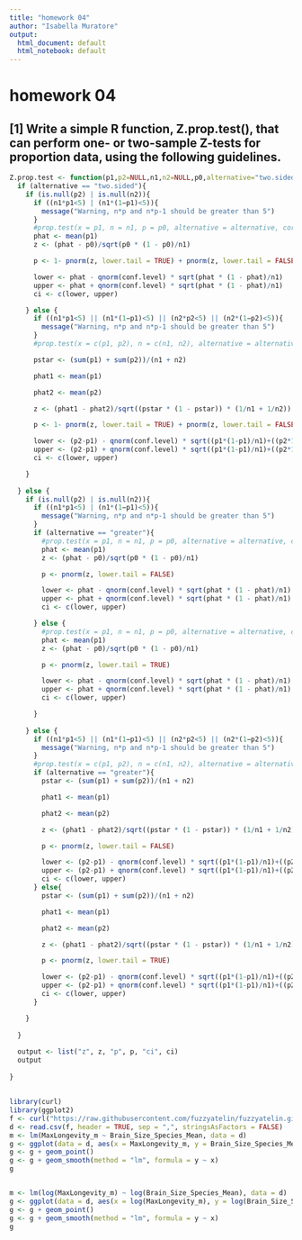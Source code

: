```yaml
---
title: "homework 04"
author: "Isabella Muratore"
output:
  html_document: default
  html_notebook: default
---
```

# homework 04

## [1] Write a simple R function, Z.prop.test(), that can perform one- or two-sample Z-tests for proportion data, using the following guidelines.
```r
Z.prop.test <- function(p1,p2=NULL,n1,n2=NULL,p0,alternative="two.sided",correct=TRUE,conf.level=0.95){
  if (alternative == "two.sided"){
    if (is.null(p2) | is.null(n2)){
      if ((n1*p1<5) | (n1*(1−p1)<5)){
        message("Warning, n*p and n*p-1 should be greater than 5")
      }
      #prop.test(x = p1, n = n1, p = p0, alternative = alternative, correct = correct)
      phat <- mean(p1)
      z <- (phat - p0)/sqrt(p0 * (1 - p0)/n1)

      p <- 1- pnorm(z, lower.tail = TRUE) + pnorm(z, lower.tail = FALSE)

      lower <- phat - qnorm(conf.level) * sqrt(phat * (1 - phat)/n1)
      upper <- phat + qnorm(conf.level) * sqrt(phat * (1 - phat)/n1)
      ci <- c(lower, upper)

    } else {
      if ((n1*p1<5) || (n1*(1−p1)<5) || (n2*p2<5) || (n2*(1−p2)<5)){
        message("Warning, n*p and n*p-1 should be greater than 5")
      }
      #prop.test(x = c(p1, p2), n = c(n1, n2), alternative = alternative, correct = correct)

      pstar <- (sum(p1) + sum(p2))/(n1 + n2)

      phat1 <- mean(p1)

      phat2 <- mean(p2)

      z <- (phat1 - phat2)/sqrt((pstar * (1 - pstar)) * (1/n1 + 1/n2))

      p <- 1- pnorm(z, lower.tail = TRUE) + pnorm(z, lower.tail = FALSE)

      lower <- (p2-p1) - qnorm(conf.level) * sqrt((p1*(1-p1)/n1)+((p2*1-p2)/n2))
      upper <- (p2-p1) + qnorm(conf.level) * sqrt((p1*(1-p1)/n1)+((p2*1-p2)/n2))
      ci <- c(lower, upper)

    } 
    
  } else {
    if (is.null(p2) | is.null(n2)){
      if ((n1*p1<5) | (n1*(1−p1)<5)){
        message("Warning, n*p and n*p-1 should be greater than 5")
      }
      if (alternative == "greater"){
        #prop.test(x = p1, n = n1, p = p0, alternative = alternative, correct = correct)
        phat <- mean(p1)
        z <- (phat - p0)/sqrt(p0 * (1 - p0)/n1)

        p <- pnorm(z, lower.tail = FALSE)

        lower <- phat - qnorm(conf.level) * sqrt(phat * (1 - phat)/n1)
        upper <- phat + qnorm(conf.level) * sqrt(phat * (1 - phat)/n1)
        ci <- c(lower, upper)

      } else {
        #prop.test(x = p1, n = n1, p = p0, alternative = alternative, correct = correct)
        phat <- mean(p1)
        z <- (phat - p0)/sqrt(p0 * (1 - p0)/n1)

        p <- pnorm(z, lower.tail = TRUE)

        lower <- phat - qnorm(conf.level) * sqrt(phat * (1 - phat)/n1)
        upper <- phat + qnorm(conf.level) * sqrt(phat * (1 - phat)/n1)
        ci <- c(lower, upper)

      }
      
    } else {
      if ((n1*p1<5) || (n1*(1−p1)<5) || (n2*p2<5) || (n2*(1−p2)<5)){
        message("Warning, n*p and n*p-1 should be greater than 5")
      }
      #prop.test(x = c(p1, p2), n = c(n1, n2), alternative = alternative, correct = correct)
      if (alternative == "greater"){
        pstar <- (sum(p1) + sum(p2))/(n1 + n2)

        phat1 <- mean(p1)

        phat2 <- mean(p2)

        z <- (phat1 - phat2)/sqrt((pstar * (1 - pstar)) * (1/n1 + 1/n2))

        p <- pnorm(z, lower.tail = FALSE)

        lower <- (p2-p1) - qnorm(conf.level) * sqrt((p1*(1-p1)/n1)+((p2*1-p2)/n2))
        upper <- (p2-p1) + qnorm(conf.level) * sqrt((p1*(1-p1)/n1)+((p2*1-p2)/n2))
        ci <- c(lower, upper)
      } else{
        pstar <- (sum(p1) + sum(p2))/(n1 + n2)

        phat1 <- mean(p1)

        phat2 <- mean(p2)

        z <- (phat1 - phat2)/sqrt((pstar * (1 - pstar)) * (1/n1 + 1/n2))

        p <- pnorm(z, lower.tail = TRUE)

        lower <- (p2-p1) - qnorm(conf.level) * sqrt((p1*(1-p1)/n1)+((p2*1-p2)/n2))
        upper <- (p2-p1) + qnorm(conf.level) * sqrt((p1*(1-p1)/n1)+((p2*1-p2)/n2))
        ci <- c(lower, upper)
      }

    }
    
  }
  
  output <- list("z", z, "p", p, "ci", ci)
  output
  
}

```
##

```r

library(curl)
library(ggplot2)
f <- curl("https://raw.githubusercontent.com/fuzzyatelin/fuzzyatelin.github.io/master/AN597_Fall17/KamilarAndCooperData.csv")
d <- read.csv(f, header = TRUE, sep = ",", stringsAsFactors = FALSE)
m <- lm(MaxLongevity_m ~ Brain_Size_Species_Mean, data = d)
g <- ggplot(data = d, aes(x = MaxLongevity_m, y = Brain_Size_Species_Mean))
g <- g + geom_point()
g <- g + geom_smooth(method = "lm", formula = y ~ x)
g


m <- lm(log(MaxLongevity_m) ~ log(Brain_Size_Species_Mean), data = d)
g <- ggplot(data = d, aes(x = log(MaxLongevity_m), y = log(Brain_Size_Species_Mean)))
g <- g + geom_point()
g <- g + geom_smooth(method = "lm", formula = y ~ x)
g
```
